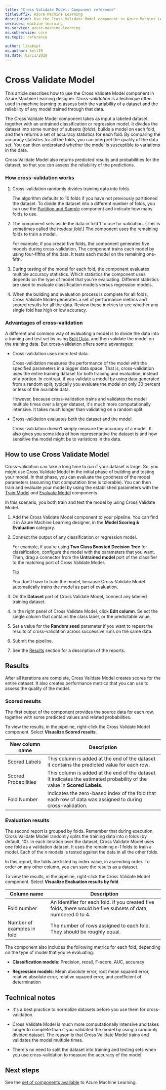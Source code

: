 ```yaml
---
title: "Cross Validate Model: Component reference"
titleSuffix: Azure Machine Learning
description: Use the Cross-Validate Model component in Azure Machine Learning designer to cross-validate parameter estimates for classification or regression models.
services: machine-learning
ms.service: azure-machine-learning
ms.subservice: core
ms.topic: reference

author: likebupt
ms.author: keli19
ms.date: 02/11/2020
---
```

# Cross Validate Model

This article describes how to use the Cross Validate Model component in Azure Machine Learning designer. *Cross-validation* is a technique often used in machine learning to assess both the variability of a dataset and the reliability of any model trained through that data.  

The Cross Validate Model component takes as input a labeled dataset, together with an untrained classification or regression model. It divides the dataset into some number of subsets (*folds*), builds a model on each fold, and then returns a set of accuracy statistics for each fold. By comparing the accuracy statistics for all the folds, you can interpret the quality of the data set. You can then understand whether the model is susceptible to variations in the data.  

Cross Validate Model also returns predicted results and probabilities for the dataset, so that you can assess the reliability of the predictions.  

### How cross-validation works

1. Cross-validation randomly divides training data into folds. 

   The algorithm defaults to 10 folds if you have not previously partitioned the dataset. To divide the dataset into a different number of folds, you can use the [Partition and Sample](partition-and-sample.md) component and indicate how many folds to use.  

2.  The component sets aside the data in fold 1 to use for validation. (This is sometimes called the *holdout fold*.) The component uses the remaining folds to train a model. 

    For example, if you create five folds, the component generates five models during cross-validation. The component trains each model by using four-fifths of the data. It tests each model on the remaining one-fifth.  

3.  During testing of the model for each fold, the component evaluates multiple accuracy statistics. Which statistics the component uses depends on the type of model that you're evaluating. Different statistics are used to evaluate classification models versus regression models.  

4.  When the building and evaluation process is complete for all folds, Cross Validate Model generates a set of performance metrics and scored results for all the data. Review these metrics to see whether any single fold has high or low accuracy. 

### Advantages of cross-validation

A different and common way of evaluating a model is to divide the data into a training and test set by using [Split Data](split-data.md), and then validate the model on the training data. But cross-validation offers some advantages:  

-   Cross-validation uses more test data.

    Cross-validation measures the performance of the model with the specified parameters in a bigger data space. That is, cross-validation uses the entire training dataset for both training and evaluation, instead of a portion. In contrast, if you validate a model by using data generated from a random split, typically you evaluate the model on only 30 percent or less of the available data.  

    However, because cross-validation trains and validates the model multiple times over a larger dataset, it's much more computationally intensive. It takes much longer than validating on a random split.  

-   Cross-validation evaluates both the dataset and the model.

    Cross-validation doesn't simply measure the accuracy of a model. It also gives you some idea of how representative the dataset is and how sensitive the model might be to variations in the data.  

## How to use Cross Validate Model

Cross-validation can take a long time to run if your dataset is large.  So, you might use Cross Validate Model in the initial phase of building and testing your model. In that phase, you can evaluate the goodness of the model parameters (assuming that computation time is tolerable). You can then train and evaluate your model by using the established parameters with the [Train Model](train-model.md) and [Evaluate Model](evaluate-model.md) components.

In this scenario, you both train and test the model by using Cross Validate Model.

1. Add the Cross Validate Model component to your pipeline. You can find it in Azure Machine Learning designer, in the **Model Scoring & Evaluation** category. 

2. Connect the output of any classification or regression model. 

    For example, if you're using **Two Class Boosted Decision Tree** for classification, configure the model with the parameters that you want. Then, drag a connector from the **Untrained model** port of the classifier to the matching port of Cross Validate Model. 

    > [!TIP] 
    > You don't have to train the model, because Cross-Validate Model automatically trains the model as part of evaluation.  
3.  On the **Dataset** port of Cross Validate Model, connect any labeled training dataset.  

4.  In the right panel of Cross Validate Model, click **Edit column**. Select the single column that contains the class label, or the predictable value. 

5. Set a value for the **Random seed** parameter if you want to repeat the results of cross-validation across successive runs on the same data.  

6. Submit the pipeline.

7. See the [Results](#results) section for a description of the reports.

## Results

After all iterations are complete, Cross Validate Model creates scores for the entire dataset. It also creates performance metrics that you can use to assess the quality of the model.

### Scored results

The first output of the component provides the source data for each row, together with some predicted values and related probabilities. 

To view the results, in the pipeline, right-click the Cross Validate Model component. Select **Visualize Scored results**.

| New column name      | Description                              |
| -------------------- | ---------------------------------------- |
| Scored Labels        | This column is added at the end of the dataset. It contains the predicted value for each row. |
| Scored Probabilities | This column is added at the end of the dataset. It indicates the estimated probability of the value in **Scored Labels**. |
| Fold Number          | Indicates the zero-based index of the fold that each row of data was assigned to during cross-validation. |

 ### Evaluation results

The second report is grouped by folds. Remember that during execution, Cross Validate Model randomly splits the training data into *n* folds (by default, 10). In each iteration over the dataset, Cross Validate Model uses one fold as a validation dataset. It uses the remaining *n-1* folds to train a model. Each of the *n* models is tested against the data in all the other folds.

In this report, the folds are listed by index value, in ascending order.  To order on any other column, you can save the results as a dataset.

To view the results, in the pipeline, right-click the Cross Validate Model component. Select **Visualize Evaluation results by fold**.


|Column name| Description|
|----|----|
|Fold number| An identifier for each fold. If you created five folds, there would be five subsets of data, numbered 0 to 4.
|Number of examples in fold|The number of rows assigned to each fold. They should be roughly equal. |


The component also includes the following metrics for each fold, depending on the type of model that you're evaluating: 

+ **Classification models**: Precision, recall, F-score, AUC, accuracy  

+ **Regression models**: Mean absolute error, root mean squared error, relative absolute error, relative squared error, and coefficient of determination


## Technical notes  

+ It's a best practice to normalize datasets before you use them for cross-validation. 

+ Cross Validate Model is much more computationally intensive and takes longer to complete than if you validated the model by using a randomly divided dataset. The reason is that Cross Validate Model trains and validates the model multiple times.

+ There's no need to split the dataset into training and testing sets when you use cross-validation to measure the accuracy of the model. 


## Next steps

See the [set of components available](component-reference.md) to Azure Machine Learning. 
